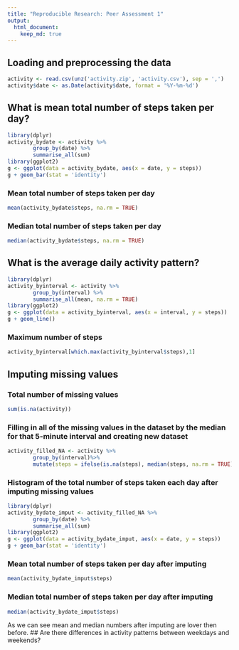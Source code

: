 ```yaml
---
title: "Reproducible Research: Peer Assessment 1"
output: 
  html_document:
    keep_md: true
---
```



## Loading and preprocessing the data
```r
activity <- read.csv(unz('activity.zip', 'activity.csv'), sep = ',')
activity$date <- as.Date(activity$date, format = '%Y-%m-%d')
```


## What is mean total number of steps taken per day?

```r
library(dplyr)
activity_bydate <- activity %>%
        group_by(date) %>%
        summarise_all(sum)
library(ggplot2)
g <- ggplot(data = activity_bydate, aes(x = date, y = steps))
g + geom_bar(stat = 'identity')

```

### Mean total number of steps taken per day
```r
mean(activity_bydate$steps, na.rm = TRUE)
```
### Median total number of steps taken per day
```r
median(activity_bydate$steps, na.rm = TRUE)
```
## What is the average daily activity pattern?

```r
library(dplyr)
activity_byinterval <- activity %>%
        group_by(interval) %>%
        summarise_all(mean, na.rm = TRUE)
library(ggplot2)
g <- ggplot(data = activity_byinterval, aes(x = interval, y = steps))
g + geom_line()

```

### Maximum number of steps 
```r
activity_byinterval[which.max(activity_byinterval$steps),1]
```


## Imputing missing values
### Total number of missing values
```r
sum(is.na(activity))
```
### Filling in all of the missing values in the dataset by the median for that 5-minute interval and creating new dataset
```r
activity_filled_NA <- activity %>%
        group_by(interval)%>%
        mutate(steps = ifelse(is.na(steps), median(steps, na.rm = TRUE), steps))
```
### Histogram of the total number of steps taken each day after imputing missing values

```r
library(dplyr)
activity_bydate_imput <- activity_filled_NA %>%
        group_by(date) %>%
        summarise_all(sum)
library(ggplot2)
g <- ggplot(data = activity_bydate_imput, aes(x = date, y = steps))
g + geom_bar(stat = 'identity')

```

### Mean total number of steps taken per day after imputing
```r
mean(activity_bydate_imput$steps)
```
### Median total number of steps taken per day after imputing
```r
median(activity_bydate_imput$steps)
```
 As we can see mean and median numbers after imputing are lover then before. 
## Are there differences in activity patterns between weekdays and weekends?
